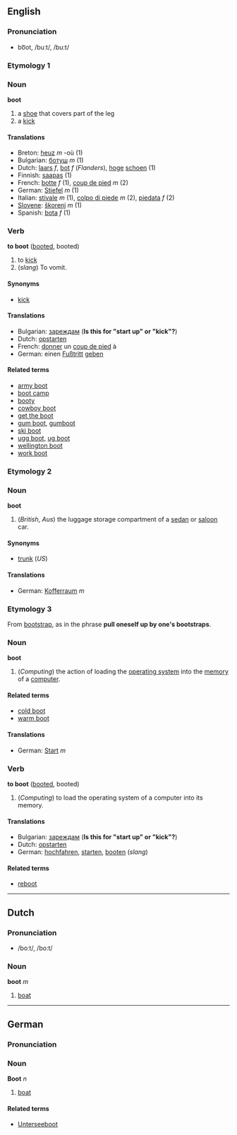 {{cleanup}}

==English==
===Pronunciation===
*bo͞ot, /buːt/, /bu:t/

===Etymology 1===
===Noun===
'''boot'''

# a [[shoe]] that covers part of the leg
# a [[kick]]

==== Translations ====
*Breton: [[heuz]] ''m'' -où (1)
*Bulgarian: [[ботуш]] ''m'' (1)
*Dutch: [[laars]] ''f'', [[bot]] ''f'' (''Flanders''), [[hoge]] [[schoen]] (1)
*Finnish: [[saapas]] (1)
*French: [[botte]] ''f'' (1), [[coup de pied]] ''m'' (2)
*German: [[Stiefel]] ''m'' (1)
*Italian: [[stivale]] ''m'' (1), [[colpo di piede]] ''m'' (2), [[piedata]] ''f'' (2)
*[[Slovene]]: [[škorenj]] ''m'' (1)
*Spanish: [[bota]] ''f'' (1)

=== Verb ===
'''to boot''' ([[booted]], booted)

# to [[kick]]
# (''slang'') To vomit.

====Synonyms====
*[[kick]]

==== Translations ====
*Bulgarian: [[зареждам]] ('''Is this for "start up" or "kick"?''')
*Dutch: [[opstarten]]
*French: [[donner]] un [[coup de pied]] à
*German: einen [[Fußtritt]] [[geben]]

==== Related terms ====
*[[army boot]]
*[[boot camp]]
*[[booty]]
*[[cowboy boot]]
*[[get the boot]]
*[[gum boot]], [[gumboot]]
*[[ski boot]]
*[[ugg boot]], [[ug boot]]
*[[wellington boot]]
*[[work boot]]

===Etymology 2===
===Noun===
'''boot'''
# (''British'', ''Aus'') the luggage storage compartment of a [[sedan]] or [[saloon]] car.

==== Synonyms ====
*[[trunk]] (''US'')

====Translations====
*German: [[Kofferraum]] ''m''

===Etymology 3===
From [[bootstrap]], as in the phrase '''pull oneself up by one's bootstraps'''.

===Noun===
'''boot'''
# (''Computing'') the action of loading the [[operating system]] into the [[memory]] of a [[computer]].

====Related terms====
*[[cold boot]]
*[[warm boot]]

====Translations====
*German: [[Start]] ''m''

=== Verb ===
'''to boot''' ([[booted]], booted)

# (''Computing'') to load the operating system of a computer into its memory.

==== Translations ====
*Bulgarian: [[зареждам]] ('''Is this for "start up" or "kick"?''')
*Dutch: [[opstarten]]
*German: [[hochfahren]], [[starten]], [[booten]] (''slang'')

====Related terms====
*[[reboot]]

----
==Dutch==
===Pronunciation===
*/boːt/, /bo:t/

=== Noun ===
'''boot''' ''m''

#[[boat]]

----
==German==
===Pronunciation===

=== Noun ===
'''Boot''' ''n''

#[[boat]]

====Related terms====
*[[Unterseeboot]]